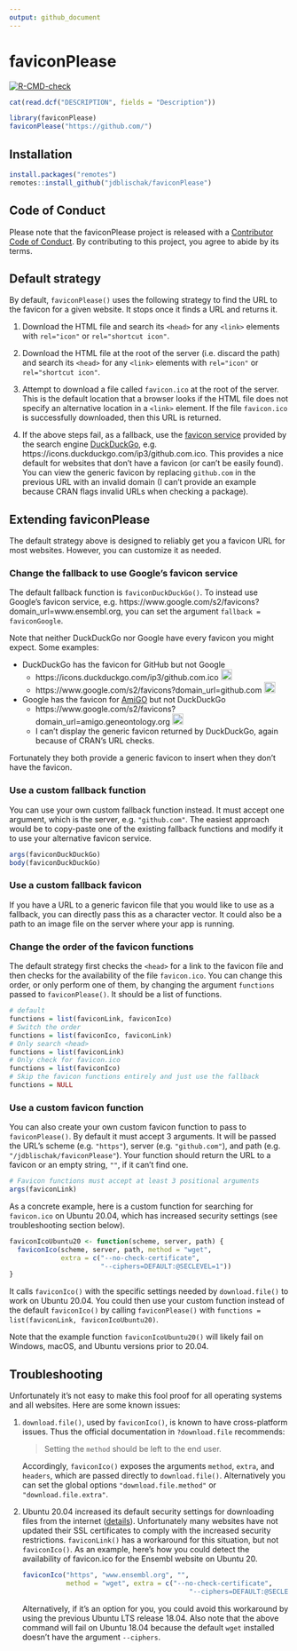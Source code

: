 ```yaml
---
output: github_document
---
```


<!-- README.md is generated from README.Rmd. Please edit that file -->

# faviconPlease

[![R-CMD-check](https://github.com/jdblischak/faviconPlease/workflows/R-CMD-check/badge.svg)](https://github.com/jdblischak/faviconPlease/actions)

```r
cat(read.dcf("DESCRIPTION", fields = "Description"))
```

```r
library(faviconPlease)
faviconPlease("https://github.com/")
```

## Installation

```r
install.packages("remotes")
remotes::install_github("jdblischak/faviconPlease")
```

## Code of Conduct
  
Please note that the faviconPlease project is released with a [Contributor Code
of Conduct](https://contributor-covenant.org/version/2/0/CODE_OF_CONDUCT.html).
By contributing to this project, you agree to abide by its terms.

## Default strategy

By default, `faviconPlease()` uses the following strategy to find the URL to the
favicon for a given website. It stops once it finds a URL and returns it.

1. Download the HTML file and search its `<head>` for any `<link>` elements with
`rel="icon"` or `rel="shortcut icon"`.

1. Download the HTML file at the root of the server (i.e. discard the path) and
search its `<head>` for any `<link>` elements with `rel="icon"` or
`rel="shortcut icon"`.

1. Attempt to download a file called `favicon.ico` at the root of the server.
This is the default location that a browser looks if the HTML file does not
specify an alternative location in a `<link>` element. If the file `favicon.ico`
is successfully downloaded, then this URL is returned.

1. If the above steps fail, as a fallback, use the [favicon service][ddg-icon]
provided by the search engine [DuckDuckGo][ddg], e.g.
https://icons.duckduckgo.com/ip3/github.com.ico. This provides a nice default
for websites that don't have a favicon (or can't be easily found). You can view
the generic favicon by replacing `github.com` in the previous URL with an
invalid domain (I can't provide an example because CRAN flags invalid
URLs when checking a package).

[ddg]: https://duckduckgo.com/
[ddg-icon]: https://help.duckduckgo.com/duckduckgo-help-pages/features/favicons/

## Extending faviconPlease

The default strategy above is designed to reliably get you a favicon URL for
most websites. However, you can customize it as needed.

### Change the fallback to use Google's favicon service

The default fallback function is `faviconDuckDuckGo()`. To instead use Google's
favicon service, e.g. https://www.google.com/s2/favicons?domain_url=www.ensembl.org,
you can set the argument `fallback = faviconGoogle`.

Note that neither DuckDuckGo nor Google have every favicon you might expect.
Some examples:

* DuckDuckGo has the favicon for GitHub but not Google
    * https://icons.duckduckgo.com/ip3/github.com.ico
    <img
      src="https://icons.duckduckgo.com/ip3/github.com.ico"
      alt="GitHub's favicon from DuckDuckGo"
      height="20px"
    />
    * https://www.google.com/s2/favicons?domain_url=github.com
    <img
      src="https://www.google.com/s2/favicons?domain_url=github.com"
      alt="GitHub's favicon from Google"
      height="20px"
    />
* Google has the favicon for [AmiGO][amigo] but not DuckDuckGo
    * https://www.google.com/s2/favicons?domain_url=amigo.geneontology.org
    <img
      src="https://www.google.com/s2/favicons?domain_url=geneontology.org"
      alt="AmiGO's favicon from Google"
      height="20px"
    />
    * I can't display the generic favicon returned by DuckDuckGo, again because
    of CRAN's URL checks.

[amigo]: http://amigo.geneontology.org/

Fortunately they both provide a generic favicon to insert when they don't have
the favicon.

### Use a custom fallback function

You can use your own custom fallback function instead. It must accept one
argument, which is the server, e.g. `"github.com"`. The easiest approach would
be to copy-paste one of the existing fallback functions and modify it to use
your alternative favicon service.

```r
args(faviconDuckDuckGo)
body(faviconDuckDuckGo)
```

### Use a custom fallback favicon

If you have a URL to a generic favicon file that you would like to use as a
fallback, you can directly pass this as a character vector. It could also be a
path to an image file on the server where your app is running.

### Change the order of the favicon functions

The default strategy first checks the `<head>` for a link to the favicon file
and then checks for the availability of the file `favicon.ico`. You can change
this order, or only perform one of them, by changing the argument `functions`
passed to `faviconPlease()`. It should be a list of functions.

```r
# default
functions = list(faviconLink, faviconIco)
# Switch the order
functions = list(faviconIco, faviconLink)
# Only search <head>
functions = list(faviconLink)
# Only check for favicon.ico
functions = list(faviconIco)
# Skip the favicon functions entirely and just use the fallback
functions = NULL
```

### Use a custom favicon function

You can also create your own custom favicon function to pass to
`faviconPlease()`. By default it must accept 3 arguments. It will be passed the
URL's scheme (e.g. `"https"`), server (e.g. `"github.com"`), and path (e.g.
`"/jdblischak/faviconPlease"`). Your function should return the URL to a favicon
or an empty string, `""`, if it can't find one.

```r
# Favicon functions must accept at least 3 positional arguments
args(faviconLink)
```

As a concrete example, here is a custom function for searching for `favicon.ico`
on Ubuntu 20.04, which has increased security settings (see troubleshooting
section below).

```r
faviconIcoUbuntu20 <- function(scheme, server, path) {
  faviconIco(scheme, server, path, method = "wget",
             extra = c("--no-check-certificate",
                       "--ciphers=DEFAULT:@SECLEVEL=1"))
}
```

It calls `faviconIco()` with the specific settings needed by `download.file()`
to work on Ubuntu 20.04. You could then use your custom function instead of the
default `faviconIco()` by calling `faviconPlease()` with `functions =
list(faviconLink, faviconIcoUbuntu20)`.

Note that the example function `faviconIcoUbuntu20()` will likely fail on
Windows, macOS, and Ubuntu versions prior to 20.04.

## Troubleshooting

Unfortunately it's not easy to make this fool proof for all operating systems
and all websites. Here are some known issues:

1. `download.file()`, used by `faviconIco()`, is known to have cross-platform
issues. Thus the official documentation in `?download.file` recommends:

    > Setting the `method` should be left to the end user.

    Accordingly, `faviconIco()` exposes the arguments `method`, `extra`, and
    `headers`, which are passed directly to `download.file()`. Alternatively you
    can set the global options `"download.file.method"` or
    `"download.file.extra"`.

1. Ubuntu 20.04 increased its default security settings for downloading files
from the internet ([details][openssl-ticket]). Unfortunately many websites have
not updated their SSL certificates to comply with the increased security
restrictions. `faviconLink()` has a workaround for this situation, but not
`faviconIco()`. As an example, here's how you could detect the availability of
favicon.ico for the Ensembl website on Ubuntu 20.

    ```r
    faviconIco("https", "www.ensembl.org", "",
               method = "wget", extra = c("--no-check-certificate",
                                              "--ciphers=DEFAULT:@SECLEVEL=1"))
    ```

    Alternatively, if it's an option for you, you could avoid this workaround by
    using the previous Ubuntu LTS release 18.04. Also note that the above
    command will fail on Ubuntu 18.04 because the default `wget` installed
    doesn't have the argument `--ciphers`.

    [openssl-ticket]: https://bugs.launchpad.net/ubuntu/+source/openssl/+bug/1864689
